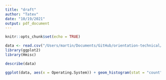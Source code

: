 ```yaml
---
title: "draft"
author: "Tatev"
date: "10/19/2021"
output: pdf_document
---
```


```r
knitr::opts_chunk$set(echo = TRUE)
```


```r
data <- read.csv("/Users/martin/Documents/GitHub/orientation-technical/dat/2022-06-14-survey.csv")
library(ggplot2)
library(Hmisc)
```

```r
describe(data)
```


```r
ggplot(data, aes(x = Operating.System)) + geom_histogram(stat = "count")
```












